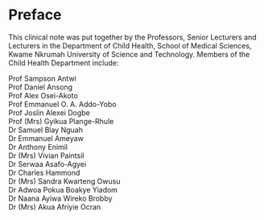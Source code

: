 # Preface {.unnumbered}

This clinical note was put together by the Professors, Senior Lecturers and Lecturers in the
Department of Child Health, School of Medical Sciences, Kwame Nkrumah University of Science and
Technology. Members of the Child Health Department include:

Prof Sampson Antwi  
Prof Daniel Ansong  
Prof Alex Osei-Akoto  
Prof Emmanuel O. A. Addo-Yobo  
Prof Joslin Alexei Dogbe  
Prof (Mrs) Gyikua Plange-Rhule  
Dr Samuel Blay Nguah  
Dr Emmanuel Ameyaw  
Dr Anthony Enimil  
Dr (Mrs) Vivian Paintsil  
Dr Serwaa Asafo-Agyei  
Dr Charles Hammond  
Dr (Mrs) Sandra Kwarteng Owusu  
Dr Adwoa Pokua Boakye Yiadom  
Dr Naana Ayiwa Wireko Brobby  
Dr (Mrs) Akua Afriyie Ocran
